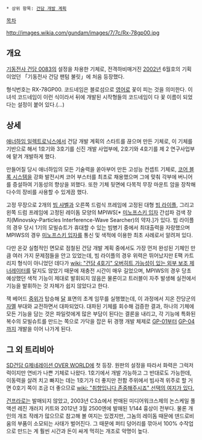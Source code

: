  * 상위 항목: [[건담 개발 계획]]

[[목차]]

http://images.wikia.com/gundam/images/7/7c/Rx-78gp00.jpg

== 개요 ==
[[기동전사 건담 0083]]의 설정을 차용한 기체로, 전격하비매거진 [[2002년]] 6월호의 기획이었던 「기동전사 건담 팬텀 불릿」에 처음 등장했다.

형식번호는 RX-78GP00. 코드네임은 블로섬으로 [[영어]]로 꽃이 피는 것을 의미한다. 이 녀석 코드네임이 이런 식이라서 뒤에 개발된 시작형들의 코드네임이 다 꽃 이름이 되었다는 설정이 붙어 있다.(...)

== 상세 ==
[[애너하임 일렉트로닉스]]에서 건담 개발 계획의 스타트를 끊으며 만든 기체로, 이 기체를 기반으로 해서 1호기와 3호기를 신진 개발 사업부에, 2호기와 4호기를 제 2 연구사업부에 맡겨 개발하게 했다.

만들어질 당시 애너하임의 모든 기술력을 쏟아부어 만든 고성능 컨셉트 기체로, [[코어 블록 시스템]]을 강화 발전시켜 코어 부스터를 최초로 채용했으며 그에 맞춰 각부에 버니어를 증설하여 기동성의 향상을 꾀했다. 또한 기체 뒷면에 다목적 무장 마운트 암을 장착해 다수의 장비를 사용할 수 있게끔 했다.

고정 무장으로 2개의 [[빔 샤벨]]과 오른쪽 드럼식 프레임에 고정된 대형 [[빔 라이플]], 그리고 왼쪽 드럼 프레임에 고정된 레이돔 모양의 MPIWS[* [[미노프스키 입자]] 간섭파 검색 장치(Minovsky-Particles Interference-Wave Searcher)의 약자.]가 있다. 빔 라이플의 경우 당시 1기의 모빌슈트가 휴대할 수 있는 빔병기 중에서 최대출력을 자랑했으며 MPIWS의 경우 [[미노프스키 입자]]를 통신 및 색적에 이용한 최초 사례로서 알려져 있다.

다만 온갖 실험적인 면모로 점철된 건담 개발 계획 중에서도 가장 먼저 완성된 기체인 만큼 여러 가지 문제점들을 안고 있었는데, 빔 라이플의 경우 위력은 뛰어났지만 E팩 카트리지 형식이 아니었던 데다가 [[wiki: "건담 4호기" 오버히트 가능성이 있는 외부 보조 제너레이터]]를 달지도 않았기 때문에 재충전 시간이 매우 길었으며, MPIWS의 경우 당초 예상했던 색적 기능이 제대로 발휘되지 않음은 물론이고 트러블이 자주 발생해 실전에서 기능을 발휘하는 것 자체가 쉽지 않았다고 한다.

잭 베어드 [[중위]]가 탑승해 [[달]] 표면의 초계 임무를 실행했는데, 이 과정에서 지온 잔당군의 [[자멜]] 부대와 교전하면서 대파되었다. 대파된 기체를 회수해 검증한 결과, 하나의 기체에 모든 기능을 담는 것은 파일럿에게 많은 부담이 된다는 결론을 내리고, 각 기능에 특화된 복수의 모빌슈트를 만드는 쪽으로 가닥을 잡은 뒤 경쟁 개발 체제로 [[GP-01]]부터 [[GP-04]]까지 개발을 이어 나가게 된다.

== 그 외 트리비아 ==
[[SD건담 G제네레이션 OVER WORLD]]에 첫 등장. 원판의 설정을 따라서 화력은 그럭저럭이지만 연비가 나쁜 기체로 나왔다. 1호기에서 개발 가능하고 그 반대로도 가능한데, 이동력을 살려 치고 빠지는 데는 1호기가 더 좋지만 전함 주위에서 빔사격 위주로 할 거면 0호기 쪽이 조금 더 좋으므로 [[wiki: "취향입니다 존중해주시죠" 선택의 여지가 있다.]]

[[건프라]]로는 발매되지 않았고, 2003년 C3쇼에서 판매된 미디어워크스제의 논스케일 풀 액션 레진 개러지 키트와 2012년 3월 2500엔에 발매된 1/144 흉상이 전부다. 물론 개인의 개조 작례가 많으므로 참고해 볼 여지는 있겠지만, 그놈의 레이돔 때문에 덴드로비움의 부품이 소모되는 사태가 벌어진다. 그 때문에 퍼티 덩어리를 깎아서 100% 수작업으로 만드는 게 훨씬 시간과 돈이 싸게 먹히는 개조로 악명이 높다.
